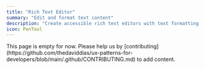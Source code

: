 ```yaml
---
title: "Rich Text Editor"
summary: "Edit and format text content"
description: "Create accessible rich text editors with text formatting tools and keyboard shortcuts."
icon: PenTool
---
```


<Callout type="warning">
  This page is empty for now. Please help us by
  [contributing](https://github.com/thedaviddias/ux-patterns-for-developers/blob/main/.github/CONTRIBUTING.md)
  to add content.
</Callout>
